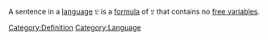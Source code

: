 A sentence in a [[First Order Language|language]] <math>\mathfrak{L}</math> is a [[Formula|formula]] of <math>\mathfrak{L}</math> that contains no [[Free Variable|free variables]].
[[Category:Definition]]
[[Category:Language]]